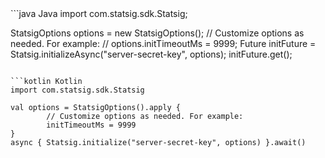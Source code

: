 <CodeGroup>
```java Java
import com.statsig.sdk.Statsig;

StatsigOptions options = new StatsigOptions();
// Customize options as needed. For example:
// options.initTimeoutMs = 9999;
Future initFuture = Statsig.initializeAsync("server-secret-key", options);
initFuture.get();
```

```kotlin Kotlin
import com.statsig.sdk.Statsig

val options = StatsigOptions().apply {
        // Customize options as needed. For example:
        initTimeoutMs = 9999
}
async { Statsig.initialize("server-secret-key", options) }.await()
```
</CodeGroup>


